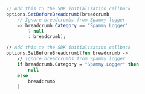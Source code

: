 ```csharp
// Add this to the SDK initialization callback
options.SetBeforeBreadcrumb(breadcrumb
    // Ignore breadcrumbs from Spammy logger
    => breadcrumb.Category == "Spammy.Logger"
        ? null
        : breadcrumb);
```

```fsharp
// Add this to the SDK initialization callback
options.SetBeforeBreadcrumb(fun breadcrumb ->
    // Ignore breadcrumbs from Spammy logger
    if breadcrumb.Category = "Spammy.Logger" then
        null
    else
        breadcrumb
    )
```
